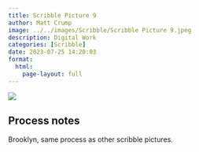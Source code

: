 ```yaml
---
title: Scribble Picture 9
author: Matt Crump
image: ../../images/Scribble/Scribble Picture 9.jpeg
description: Digital Work
categories: [Scribble]
date: 2023-07-25 14:20:03
format:
  html:
    page-layout: full
---
```


![](../../images/Scribble/Scribble Picture 9.jpeg)

## Process notes

Brooklyn, same process as other scribble pictures.
